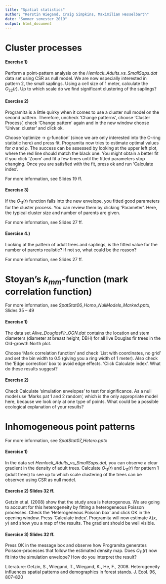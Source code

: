 ```yaml
---
title: "Spatial statistics"
author: "Kerstin Wiegand, Craig Simpkins, Maximilian Hesselbarth"
date: "Summer semester 2019"
output: html_document
---
```


# Cluster processes

#### Exercise 1)
Perform a point-pattern analysis on the _Hemlock_Adults_vs_SmallSaps.dat_ data set using CSR as null model. We are now especially interested in pattern 2, the small saplings. Using a cell size of 1 meter, calculate the $O_{22}(r)$. Up to which scale do we find significant clustering of the saplings?

#### Exercise 2)
Programita is a little quirky when it comes to use a cluster null model on the second pattern. Therefore, uncheck 'Change patterns', choose 'Cluster Process', check 'Change pattern' again and in the new window choose 'Univar. cluster' and click ok.

Choose 'optimize -> g-function' (since we are only interested into the O-ring statistic here) and press fit. Programita now tries to estimate optimal values for $\sigma$ and $\rho$. The success can be assessed by looking at the upper left plot, where the red line should match the black one. You might obtain a better fit if you click 'Zoom' and fit a few times until the fitted parameters stop changing. Once you are satisfied with the fit, press ok and run 'Calculate index'.

For more information, see  Slides 19 ff.

#### Exercise 3)
If the $O_{11}(r)$ function falls into the new envelope, you fitted good parameters for the cluster process. You can review them by clicking 'Parameter'. Here, the typical cluster size and number of parents are given.

For more information, see  Slides 27 ff.

#### Exercise 4.)
Looking at the pattern of adult trees and saplings, is the fitted value for the number of parents realistic? If not so, what could be the reason?

For more information, see  Slides 27 ff.

# Stoyan's $k_{mm}$-function (mark correlation function)

For more information, see _SpatStat06_Homo_NullModels_Marked.pptx_, Slides 35 – 49

#### Exercise 1)
The data set _Alive_DouglasFir_OGN.dat_ contains the location and stem diameters (diameter at breast height, DBH) for all live Douglas fir trees in the Old-growth North plot.

Choose 'Mark correlation function' and check 'List with coordinates, no grid' and set the bin width to 0.5 (giving you a ring width of 1 meter). Also check the 'Edge correction' box to avoid edge effects. 'Click Calculate index'. What do these results suggest?

#### Exercise 2)
Check Calculate 'simulation envelopes' to test for significance. As a null model use 'Marks pat 1 and 2 random', which is the only appropriate model here, because we look only at one type of points. What could be a possible ecological explanation of your results?

# Inhomogeneous point patterns 

For more information, see _SpatStat07_Hetero.pptx_

#### Exercise 1) 
In the data set _Hemlock_Adults_vs_SmallSaps.dat_, you can observe a clear gradient in the density of adult trees. Calculate $O_{11}(r)$ and $L_{11}(r)$ for pattern 1 (adult trees) to see up to which scale clustering of the trees can be observed using CSR as null model.

#### Exercise 2) Slides 32 ff.
Getzin et al. (2008) show that the study area is heterogenous. We are going to account for this heterogeneity by fitting a heterogeneous Poisson processes. Check the 'Heterogeneous Poisson box' and click OK in the opening window. Press 'Calculate index'. Programita will now estimate $\lambda(x,y)$ and show you a map of the results. The gradient should be well visible.

#### Exercise 3) Slides 32 ff.
Press OK in the message box and observe how Programita generates Poisson-processes that follow the estimated density map. Does $O_{11}(r)$ now fit into the simulation envelope? How do you interpret the result?

Literature:
Getzin, S., Wiegand, T., Wiegand, K., He, F., 2008. Heterogeneity influences spatial patterns and demographics in forest stands. J. Ecol. 96, 807–820
